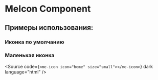 
<Meta title="Components/Icon" component={IconStories.Default.component} />

# MeIcon Component

## Примеры использования:

### Иконка по умолчанию

<Story name="Default" of={IconStories.Small} />
<Controls of={IconStories.Default} />

<Source of={IconStories.Small} dark />

### Маленькая иконка

<Story name="Small" of={IconStories.Small} />

<Source
  code={`<me-icon icon="home" size="small"></me-icon>`}
  dark
  language="html"
/>
